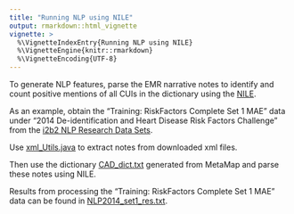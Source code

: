 ```yaml
---
title: "Running NLP using NILE"
output: rmarkdown::html_vignette
vignette: >
  %\VignetteIndexEntry{Running NLP using NILE}
  %\VignetteEngine{knitr::rmarkdown}
  %\VignetteEncoding{UTF-8}
---
```


To generate NLP features, parse the EMR narrative notes to identify and count positive mentions of all CUIs in the dictionary using the [NILE](https://celehs.hms.harvard.edu/packages/nile/). 

As an example, obtain the “Training: RiskFactors Complete Set 1 MAE” data under “2014 De-identification and Heart Disease Risk Factors Challenge” from the [i2b2 NLP Research Data Sets](https://www.i2b2.org/NLP/DataSets/Main.php). 

Use <a href="https://github.com/celehs/PheCAP/raw/master/include/xml_Utils.java" download>xml_Utils.java</a> to extract notes from downloaded xml files. 

Then use the dictionary <a href="https://github.com/celehs/PheCAP/raw/master/include/CAD_dict.txt" download>CAD_dict.txt</a> generated from MetaMap and parse these notes using NILE.

Results from processing the “Training: RiskFactors Complete Set 1 MAE” data can be found in <a href="https://github.com/celehs/PheCAP/raw/master/include/NLP2014_set1_res.txt" download>NLP2014_set1_res.txt</a>. 

